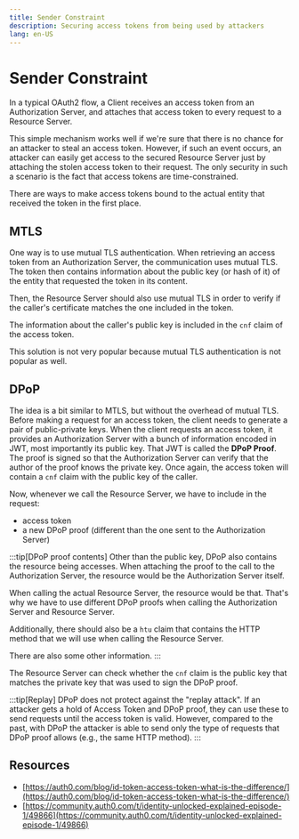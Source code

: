 ```yaml
---
title: Sender Constraint
description: Securing access tokens from being used by attackers
lang: en-US
---
```


# Sender Constraint

In a typical OAuth2 flow, a Client receives an access token from an
Authorization Server, and attaches that access token to every request to a
Resource Server.

This simple mechanism works well if we're sure that there is no chance for an
attacker to steal an access token. However, if such an event occurs, an attacker
can easily get access to the secured Resource Server just by attaching the
stolen access token to their request. The only security in such a scenario is
the fact that access tokens are time-constrained.

There are ways to make access tokens bound to the actual entity that received
the token in the first place.

## MTLS

One way is to use mutual TLS authentication. When retrieving an access token
from an Authorization Server, the communication uses mutual TLS. The token then
contains information about the public key (or hash of it) of the entity that
requested the token in its content.

Then, the Resource Server should also use mutual TLS in order to verify if the
caller's certificate matches the one included in the token.

The information about the caller's public key is included in the `cnf` claim of
the access token.

This solution is not very popular because mutual TLS authentication is not
popular as well.

## DPoP

The idea is a bit similar to MTLS, but without the overhead of mutual TLS.
Before making a request for an access token, the client needs to generate a pair
of public-private keys. When the client requests an access token, it provides an
Authorization Server with a bunch of information encoded in JWT, most
importantly its public key. That JWT is called the **DPoP Proof**. The proof is
signed so that the Authorization Server can verify that the author of the proof
knows the private key. Once again, the access token will contain
a `cnf` claim with the public key of the caller.

Now, whenever we call the Resource Server, we have to include in the request:

- access token
- a new DPoP proof (different than the one sent to the Authorization Server)

:::tip[DPoP proof contents]
Other than the public key, DPoP also contains the resource being accesses. When
attaching the proof to the call to the Authorization Server, the resource would
be the Authorization Server itself.

When calling the actual Resource Server, the resource would be that. That's why
we have to use different DPoP proofs when calling the Authorization Server and
Resource Server.

Additionally, there should also be a `htu` claim that contains the HTTP method
that we will use when calling the Resource Server.

There are also some other information.
:::

The Resource Server can check whether the `cnf` claim is the public key that
matches the private key that was used to sign the DPoP proof.

:::tip[Replay]
DPoP does not protect against the "replay attack". If an attacker gets a hold of
Access Token and DPoP proof, they can use these to send requests until the
access token is valid. However, compared to the past, with DPoP the attacker is
able to send only the type of requests that DPoP proof allows (e.g., the same
HTTP method).
:::

## Resources

- [https://auth0.com/blog/id-token-access-token-what-is-the-difference/](https://auth0.com/blog/id-token-access-token-what-is-the-difference/)
- [https://community.auth0.com/t/identity-unlocked-explained-episode-1/49866](https://community.auth0.com/t/identity-unlocked-explained-episode-1/49866)